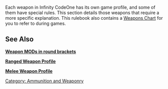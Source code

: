 {{section-ammo-and-weaponry}}


Each weapon in Infinity CodeOne has its own game profile, and some of them have special rules. This section details those weapons that require a more specific explanation. This rulebook also contains a [[Weapons Chart]] for you to refer to during games.


== See Also ==

'''[[Skills_and_Equipment_in_Infinity#MODIFIERS_.28MODS.29 | Weapon MODs in round brackets]]'''

'''[[Ranged Weapon Profile]]'''

'''[[Melee Weapon Profile]]'''


[[Category: Ammunition and Weaponry]]
